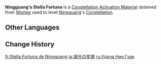 {{Item Infobox
|id           = 001127
|image        = Item Stella Fortuna (4 Star).png
|type         = Constellation Activation Materials
|group        = Stella Fortuna
|quality      = 4
|description  = [[Ningguang]]'s Constellation Activation Material
|source1      = [[Wishes]]
|source2      = [[Paimon's Bargains]]
}}
'''Ningguang's Stella Fortuna''' is a [[Constellation Activation Material]] obtained from [[Wishes]] used to level [[Ningguang]]'s [[Constellation]].

==Other Languages==
{{Other Languages|default_hidden=1
|en      = Ningguang's Stella Fortuna
|zhs     = 凝光的命星
|zhs_rm  = Níngguāng de Mìngxīng
|zht     = 凝光的命星
|zht_rm  = Níngguāng de Mìngxīng
|ja      = 凝光の星屑
|ja_rm   = Gyoukou no Hoshikuzu
|ko      = 응광<->의 운명<->의 별
|es      = Stella Fortuna de Ninguang
|fr      = Stella Fortuna de Ningguang
|ru      = Удача Нин Гуан
|th      = ดวงดาวแห่งชีวิตของ Ningguang
|th_rm   = Duangdao haeng Chiwit khong Ningguang
|vi      = Chòm Sao Của Ningguang
|de      = Stella Fortuna von Ningguang
|id      = Ningguang's Stella Fortuna
|pt      = Stella Fortuna de Ningguang
|tr      = Ningguang'ın Yaşam Yıldızı
|it      = Stella Fortuna di Ningguang
}}

==Change History==
{{Change History|1.0}}

[[fr:Stella Fortuna de Ningguang]]
[[ja:凝光の星屑]]
[[ru:Удача Нин Гуан]]